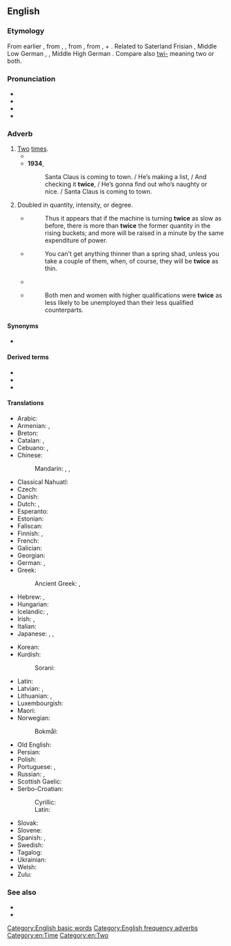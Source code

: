 ==English==
{{number box|en|2}}

===Etymology===
From earlier {{m|en|twise}}, from {{etyl|enm|en}} {{m|enm|twies}}, {{m|enm|twiȝes}}, from {{etyl|ang|en}} {{m|ang|twīġes||twice}}, from {{m|ang|twīwa}}, {{m|ang|twīġa}} {{gloss|"twice"; whence Middle English {{m|enm|twie||twice}}}} + {{m|ang|-es|pos=adverbial genitive ending}}. Related to Saterland Frisian {{m|stq|twäie||twice}}, Middle Low German {{m|gml|twiges}}, {{m|gml|twies||twice}}, Middle High German {{m|gmh|zwies||twies}}. Compare also [[twi-]] meaning two or both.

===Pronunciation===
* {{IPA|/twaɪs/|[tw̥aɪs]|lang=en}}
* {{audio|en-us-twice.ogg|Audio (US)|lang=en}}
* {{audio|LL-Q1860 (eng)-Nattes à chat-twice.wav|Audio|lang=en}}
* {{rhymes|aɪs|lang=en}}

===Adverb===
{{en-adv|-}}

# [[two|Two]] [[time]]s.
#* {{quote-book|lang=en|year=1898|author={{w|Winston Churchill (novelist)|Winston Churchill}}
|title={{w|The Celebrity}}|chapter=5
|passage=He could not be induced to remain permanently at Mohair because Miss Trevor was at Asquith, but he appropriated a Hempstead cart from the Mohair stables and made the trip sometimes '''twice''' in a day.}}
#* '''1934''', {{w|Santa Claus Is Coming to Town}}
#*: Santa Claus is coming to town.&nbsp;/ He’s making a list,&nbsp;/ And checking it '''twice''',&nbsp;/ He’s gonna find out who’s naughty or nice.&nbsp;/ Santa Claus is coming to town.
# {{lb|en|usually with "as"|of a specified quality}} Doubled in quantity, intensity, or degree.
#* {{quote-book|lang=en|year=1826|author=John Nicholson|publisher=H.C. Carey & I. Lea|title=The Operative Mechanic, and British Machinist: Being a Practical Display of the Manufactories and Mechanical Arts of the United Kingdom|volume=1|pageurl=http://books.google.com/books?id=TJUAAAAAMAAJ&dq=%22twice%20as%20slow%22&pg=PA78#v=onepage&q=%22twice%20as%20slow%22&f=false|page=78}}
#*: Thus it appears that if the machine is turning '''twice''' as slow as before, there is more than '''twice''' the former quantity in the rising buckets; and more will be raised in a minute by the same expenditure of power.
#* {{quote-book|lang=en|title=Domesticated Trout: How to Breed and Grow Them|year=1896|edition=fourth
|page=304|author=Livingston Stone|pageurl=http://books.google.com/books?id=IPg-AAAAYAAJ&dq=inauthor%3A%22Livingston%20Stone%22&pg=PA304#v=onepage&q=%22thin%20as%20a%20shad%22&f=false}}
#*: You can't get anything thinner than a spring shad, unless you take a couple of them, when, of course, they will be '''twice''' as thin.
#* {{quote-book|lang=en|title=Building mathematical concepts in the elementary school|author=Peter Lincoln Spencer|year=1952|page=139|passage=MARY: As you go from left to right, each example has twice as many twos; from right to left, '''twice''' as few.}}
#* {{quote-book|lang=en|year=1995|title=Highly Qualified Women|author=Louise Corti, Heather Laurie, Shirley Dex
|publisher=Great Britain. Dept. of Employment|pageurl=http://books.google.com/books?id=y25ZAAAAYAAJ&q=%22twice+as+less%22&dq=%22twice+as+less%22&hl=en&sa=X&ei=UhGRUbGMDsbK0gH4xIGYCQ&ved=0CDEQ6AEwATgU|page=18}}
#*: Both men and women with higher qualifications were '''twice''' as less likely to be unemployed than their less qualified counterparts.

====Synonyms====
* {{l|en|[[two]] [[times]]}}

====Derived terms====
* {{l|en|a broken clock is right twice a day}}
* {{l|en|two-time}}
* {{l|en|twice as less}}

====Translations====
{{trans-top|two times}}
* Arabic: {{t|ar|مَرَتَيْن}}
* Armenian: {{t|hy|երկու անգամ}}, {{t+|hy|երկիցս}}
* Breton: {{t+|br|div wech}}
* Catalan: {{t|ca|dos cops}}, {{t|ca|dues vegades}}
* Cebuano: {{t|ceb|makaduha}}, {{t|ceb|kaduha}}
* Chinese:
*: Mandarin: {{t+|cmn|兩次|sc=Hani}}, {{t+|cmn|两次|tr=liǎng cì|sc=Hani}}, {{t+|cmn|两倍|tr=liǎng bèi|sc=Hani}}
* Classical Nahuatl: {{t|nci|ōppa}}
* Czech: {{t+|cs|dvakrát}}
* Danish: {{t|da|to gange}}
* Dutch: {{t|nl|twee keer}}, {{t+|nl|tweemaal}}
* Esperanto: {{t+|eo|dufoje}}
* Estonian: {{t|et|[[kaks]] [[kord|korda]]}}
* Faliscan: {{t|xfa|pis|sc=Ital}}
* Finnish: {{t+|fi|kaksi kertaa}}, {{t+|fi|kahdesti}}
* French: {{t|fr|deux fois}}
* Galician: {{t|gl|dúas veces|f-p}}
* Georgian: {{t|ka|ორჯერ}}
* German: {{t+|de|zweimal}}, {{t+|de|doppelt}}
* Greek: {{t+|el|δις}}
*: Ancient Greek: {{t|grc|δίς}}, {{t|grc|δυάκις}}
* Hebrew: {{t|he|פעמיים|alt=פעמיים \ פַּעֲמַיִם|tr=pa'amáyim}}, {{t+|he|פעם|alt=שְׁתֵּי פְּעָמִים|tr=sh'téi p'amím}}
* Hungarian: {{t+|hu|kétszer}}
* Icelandic: {{t+|is|tvisvar}}, {{t+|is|tvívegis}}
* Irish: {{t|ga|faoi dhó}}, {{t|ga|[[dhá]] [[uair]]}}
* Italian: {{t|it|due volte}}
* Japanese: {{t+|ja|二度|tr=にど, nido}}, {{t|ja|二回|tr=にかい, nikai}} {{qualifier|for frequency}}, {{t|ja|二倍|tr=にばい, nibai}} {{qualifier|for scale ratio}}
{{trans-mid}}
* Korean: {{t|ko|두번}}
* Kurdish:
*: Sorani: {{t+|ku|دووجار}}
* Latin: {{t+|la|bis}}
* Latvian: {{t|lv|divreiz}}, {{t|lv|divas reizes|f-p}}
* Lithuanian: {{t|lt|du kartus}}, {{t|lt|dukart}}
* Luxembourgish: {{t|lb|zweemol}}
* Maori: {{t|mi|taurua}}
* Norwegian:
*: Bokmål: {{t|nb|to ganger}}
* Old English: {{t|ang|tweowa}}
* Persian: {{t+|fa|دوبار|tr=dobar}}
* Polish: {{t+|pl|dwukrotnie}}
* Portuguese: {{t|pt|[[duas]] [[vezes]]}}, {{t+|pt|duplamente}}
* Russian: {{t+|ru|два́жды}}, {{t|ru|два ра́за}}
* Scottish Gaelic: {{t|gd|dà uair}}
* Serbo-Croatian:
*: Cyrillic: {{t|sh|два́пут|sc=Cyrl}}
*: Latin: {{t+|sh|dváput}}
* Slovak: {{t|sk|dvakrát}}
* Slovene: {{t+|sl|dvakrat}}
* Spanish: {{t|es|dos veces}}, {{t|es|doblemente}}
* Swedish: {{t|sv|två gånger}}
* Tagalog: {{t|tl|makalawa}}
* Ukrainian: {{t|uk|двічі|tr=dvichi|sc=Cyrl}}
* Welsh: {{t|cy|dwywaith}}
* Zulu: {{t|zu|kabili}}
{{trans-bottom}}

===See also===
* {{l|en|once}}
* {{l|en|thrice}}

[[Category:English basic words]]
[[Category:English frequency adverbs]]
[[Category:en:Time]]
[[Category:en:Two]]